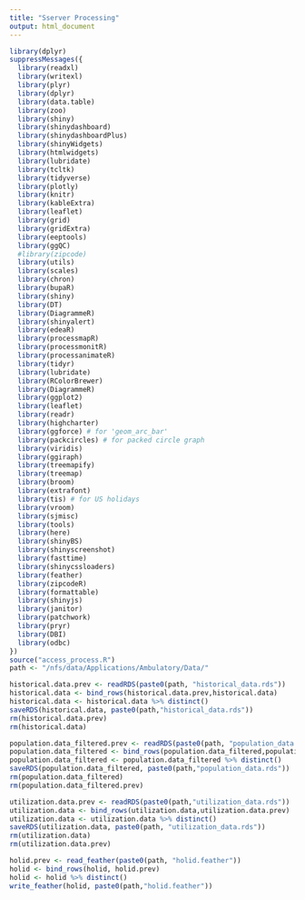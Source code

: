 ---
title: "Sserver Processing"
output: html_document
---


```{r cars}
library(dplyr)
suppressMessages({
  library(readxl)
  library(writexl)
  library(plyr)
  library(dplyr)
  library(data.table)
  library(zoo)
  library(shiny)
  library(shinydashboard)
  library(shinydashboardPlus)
  library(shinyWidgets)
  library(htmlwidgets)
  library(lubridate)
  library(tcltk)
  library(tidyverse)
  library(plotly)
  library(knitr)
  library(kableExtra)
  library(leaflet)
  library(grid)
  library(gridExtra)
  library(eeptools)
  library(ggQC)
  #library(zipcode)
  library(utils)
  library(scales)
  library(chron)
  library(bupaR)
  library(shiny)
  library(DT)
  library(DiagrammeR)
  library(shinyalert)
  library(edeaR)
  library(processmapR)
  library(processmonitR)
  library(processanimateR)
  library(tidyr)
  library(lubridate)
  library(RColorBrewer)
  library(DiagrammeR)
  library(ggplot2)
  library(leaflet)
  library(readr)
  library(highcharter)
  library(ggforce) # for 'geom_arc_bar'
  library(packcircles) # for packed circle graph
  library(viridis)
  library(ggiraph)
  library(treemapify)
  library(treemap)
  library(broom)
  library(extrafont)
  library(tis) # for US holidays
  library(vroom)
  library(sjmisc)
  library(tools)
  library(here)
  library(shinyBS)
  library(shinyscreenshot)
  library(fasttime)
  library(shinycssloaders)
  library(feather)
  library(zipcodeR)
  library(formattable)
  library(shinyjs)
  library(janitor)
  library(patchwork)
  library(pryr)
  library(DBI)
  library(odbc)
})
source("access_process.R")
path <- "/nfs/data/Applications/Ambulatory/Data/"

historical.data.prev <- readRDS(paste0(path, "historical_data.rds"))
historical.data <- bind_rows(historical.data.prev,historical.data)
historical.data <- historical.data %>% distinct()
saveRDS(historical.data, paste0(path,"historical_data.rds"))
rm(historical.data.prev)
rm(historical.data)

population.data_filtered.prev <- readRDS(paste0(path, "population_data.rds"))
population.data_filtered <- bind_rows(population.data_filtered,population.data_filtered.prev)
population.data_filtered <- population.data_filtered %>% distinct()
saveRDS(population.data_filtered, paste0(path,"population_data.rds"))
rm(population.data_filtered)
rm(population.data_filtered.prev)

utilization.data.prev <- readRDS(paste0(path,"utilization_data.rds"))
utilization.data <- bind_rows(utilization.data,utilization.data.prev)
utilization.data <- utilization.data %>% distinct()
saveRDS(utilization.data, paste0(path, "utilization_data.rds"))
rm(utilization.data)
rm(utilization.data.prev)

holid.prev <- read_feather(paste0(path, "holid.feather"))
holid <- bind_rows(holid, holid.prev)
holid <- holid %>% distinct()
write_feather(holid, paste0(path,"holid.feather"))


```


